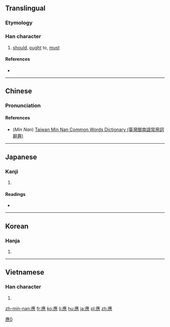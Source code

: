 {{also|应|応}}
==Translingual==
{{ja-forms|[[応]]|[[应]]|應}}
===Etymology===
{{Han compound|䧹|心|c1=p|c2=s|t2=heart|ls=psc}}

===Han character===
{{Han char|rn=61|rad=心|as=13|sn=16|four=0023<sub>1</sub>|canj=戈人土心 (IOGP) or 戈土心 (IGP)|ids=⿸[[䧹]][[心]]}}

# [[should]], [[ought]] to, [[must]]

====References====
* {{Han ref|kx=0405.210|dkj=11330|dj=0746.020|hdz=42359.030|uh=61C9|ud=25033|bh=C0B3|bd=49331}}

----

==Chinese==
{{zh-forms|s=应}}

===Pronunciation===
{{zh-pron
|m=yìng
|c=jing1,jing3
|h=pfs=en/yin
|mn=ìn/ing/ìng
|mn_note=ìn - vernacular, ing, ìng - literary
|mc=y
|oc=y
|ma=
|cat=v
}}

====References====
*(''Min Nan'') [http://twblg.dict.edu.tw/holodict_new/result_detail.jsp?n_no=12172&curpage=1&sample=%E6%87%89&radiobutton=1&querytarget=1&limit=20&pagenum=2&rowcount=40 Taiwan Min Nan Common Words Dictionary (臺灣閩南語常用詞辭典)]

----

==Japanese==

===Kanji===
{{ja-kanji|grade=|rs=心13|style=ky|shin=応}}

# {{defn|lang=ja|sort=心13}}

====Readings====
* {{ja-readings|on=[[よう]] (yō), [[おう]] (ō)|kun=[[あたる]] (ataru)}}

----

==Korean==

===Hanja===
{{ko-hanja|hangeul=응|eumhun=|rv=eung|mr=ŭng|y=ung}}

# {{defn|lang=ko|sort=心13}}

----

==Vietnamese==

===Han character===
{{vi-hantu|[[ứng]], [[ưng]], [[ừng]]|rs=心13}}

# {{defn|lang=vi|sort=心13}}

[[Category:CJKV characters simplified differently in Japan and China|應0]]

[[zh-min-nan:應]]
[[fr:應]]
[[ko:應]]
[[li:應]]
[[hu:應]]
[[ja:應]]
[[pl:應]]
[[zh:應]]